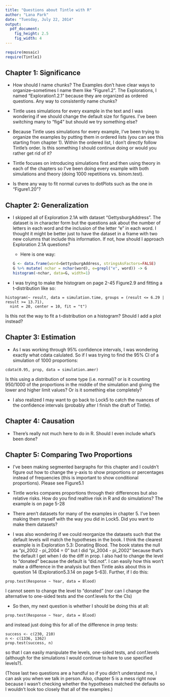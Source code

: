 ```yaml
---
title: "Questions about Tintle with R"
author: "Lana Park"
date: "Tuesday, July 22, 2014"
output:
  pdf_document:
    fig_height: 2.5
    fig_width: 4
---
```


```r
require(mosaic)
require(Tintle1)
```
## Chapter 1: Significance

- How should I name chunks? The Examples don't have clear ways to organize--sometimes I name them like "Figure1.2". The Explorations, I named "Exploration1.2.1" because they are organized as ordered questions. Any way to consistently name chunks?

- Tintle uses simulations for every example in the text and I was wondering if we should change the default size for figures. I've been switching many to "fig4" but should we try something else?

- Because Tintle uses simulations for every example, I've been trying to organize the examples by putting them in ordered lists (you can see this starting from chapter 1). Within the ordered list, I don't directly follow Tintle's order. Is this something I should continue doing or would you rather get rid of it?

- Tintle focuses on introducing simulations first and then using theory in each of the chapters so I've been doing every example with both simulations and theory (doing 1000 repetitions vs. binom.test).

- Is there any way to fit normal curves to dotPlots such as the one in "Figure1.20"?

## Chapter 2: Generalization

- I skipped all of Exploration 2.1A with dataset "GettysburgAddress". The dataset is in character form but the questions ask about the number of letters in each word and the inclusion of the letter "e" in each word. I thought it might be better just to have the dataset in a frame with two new columns that include this information. If not, how should I approach Exploration 2.1A questions?

  * Here is one way:
```r
G <- data.frame(word=GettysburgAddress, stringsAsFactors=FALSE)
G %>% mutate( nchar = nchar(word), e=grepl("e", word)) -> G
histogram(~nchar, data=G, width=1)
```

- I was trying to make the histogram on page 2-45 Figure2.9 and fitting a t-distribution like so:
```
histogram(~ result, data = simulation.time, groups = (result <= 6.29 | result >= 13.71),
  nint = 20, center = 10, fit = "t")
```
Is this not the way to fit a t-distribution on a histogram? Should I add a plot instead?

## Chapter 3: Estimation

- As I was working through 95% confidence intervals, I was wondering exactly what cdata calulated. So if I was trying to find the 95% CI of a simulation of 1000 proportions:
```
cdata(0.95, prop, data = simulation.amer)
```
Is this using a distribution of some type (i.e. normal)? or is it counting 950/1000 of the proportions in the middle of the simulation and giving the lower and higher limit values? Or is it something else completely?

- I also realized I may want to go back to Lock5 to catch the nuances of the confidence intervals (probably after I finish the draft of Tintle).

## Chapter 4: Causation

- There's really not much here to do in R. Should I even include what's been done?

## Chapter 5: Comparing Two Proportions

- I've been making segmented bargraphs for this chapter and I couldn't figure out how to change the y-axis to show proportions or percentages instead of frequencies (this is important to show conditional proportions). Please see Figure5.1

- Tintle works compares proportions through their differences but also relative risks. How do you find realtive risk in R and do simulations? The example is on page 5-28

- There aren't datasets for many of the examples in chapter 5. I've been making them myself with the way you did in Lock5. Did you want to make them datasets?

- I was also wondering if we could reorganize the datasets such that the default levels will match the hypotheses in the book. I think the clearest example is in Exploration 5.3: Donating Blood. The book states the null as "pi_2002 - pi_2004 = 0" but I did "pi_2004 - pi_2002" because that's the default I get when I do the diff in prop. I also had to change the level to "donated" because the default is "did.not". I can easily how this won't make a difference in the analysis but then Tintle asks about this in question 14 (Exploration5.3.14 on page 5-63).
Further, if I do this:
```
prop.test(Response ~ Year, data = Blood)
```
I cannot seem to change the level to "donated" (nor can I change the alternative to one-sided tests and the conf.levels for the CIs)

- So then, my next question is whether I should be doing this at all:
```
prop.test(Response ~ Year, data = Blood)
```
and instead just doing this for all of the difference in prop tests:
```
success <- c(230, 210)
n <- c(1336, 1362)
prop.test(success, n)
```
so that I can easily manipulate the levels, one-sided tests, and conf.levels (although for the simulations I would continue to have to use specified levels?).


(Those last two questions are a handful so if you didn't understand me, I can ask you when we talk in person. Also, chapter 5 is a mess right now because I wasn't checking whether the hypotheses matched the defaults so I wouldn't look too closely that all of the examples.)
